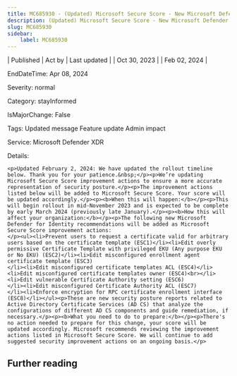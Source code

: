 ```yaml
---
title: MC685930 - (Updated) Microsoft Secure Score - New Microsoft Defender for Identity recommendations
description: (Updated) Microsoft Secure Score - New Microsoft Defender for Identity recommendations
slug: MC685930
sidebar:
    label: MC685930
---
```



| Published | Act by | Last updated |
| Oct 30, 2023 |  | Feb 02, 2024 |

EndDateTime: Apr 08, 2024

Severity: normal

Category: stayInformed

IsMajorChange: False

Tags: Updated message Feature update Admin impact

Service: Microsoft Defender XDR

Details: 

```
<p>Updated February 2, 2024: We have updated the rollout timeline below. Thank you for your patience.&nbsp;</p><p>We’re updating Microsoft Secure Score improvement actions to ensure a more accurate representation of security posture.</p><p>The improvement actions listed below will be added to Microsoft Secure Score. Your score will be updated accordingly.</p><p><b>When this will happen:</b></p><p>This will begin rollout in mid-November 2023 and is expected to be complete by early March 2024 (previously late January).</p><p><b>How this will affect your organization:</b></p><p>The following new Microsoft Defender for Identity recommendations will be added as Microsoft Secure Score improvement actions:
</p><ul><li>Prevent users to request a certificate valid for arbitrary users based on the certificate template (ESC1)</li><li>Edit overly permissive Certificate Template with privileged EKU (Any purpose EKU or No EKU) (ESC2)</li><li>Edit misconfigured enrollment agent certificate template (ESC3)
</li><li>Edit misconfigured certificate templates ACL (ESC4)</li><li>Edit misconfigured certificate templates owner (ESC4)<br></li><li>Edit vulnerable Certificate Authority setting (ESC6)
</li><li>Edit misconfigured Certificate Authority ACL (ESC7)
</li><li>Enforce encryption for RPC certificate enrollment interface (ESC8)</li></ul><p>These are new security posture reports related to Active Directory Certificate Services (AD CS) that analyze the configurations of different AD CS components and guide remediation, if necessary.</p><p><b>What you need to do to prepare:</b></p><p>There's no action needed to prepare for this change, your score will be updated accordingly. Microsoft recommends reviewing the improvement actions listed in Microsoft Secure Score. We will continue to add suggested security improvement actions on an ongoing basis.</p>
```

## Further reading
